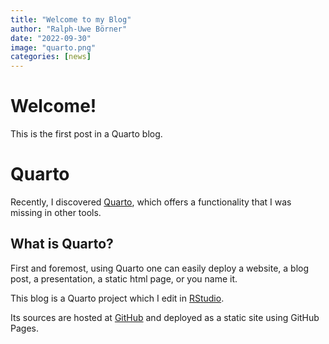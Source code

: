 ```yaml
---
title: "Welcome to my Blog"
author: "Ralph-Uwe Börner"
date: "2022-09-30"
image: "quarto.png"
categories: [news]
---
```


# Welcome!

This is the first post in a Quarto blog.

# Quarto

Recently, I discovered [Quarto](http://quarto.org), which offers a functionality that I was missing in other tools.

## What is Quarto?

First and foremost, using Quarto one can easily deploy a website, a blog post, a presentation, a static html page, or you name it.

This blog is a Quarto project which I edit in [RStudio](http://www.rstudio.com).

Its sources are hosted at [GitHub](http://github.com/ruboerner/Blog) and deployed as a static site using GitHub Pages.
